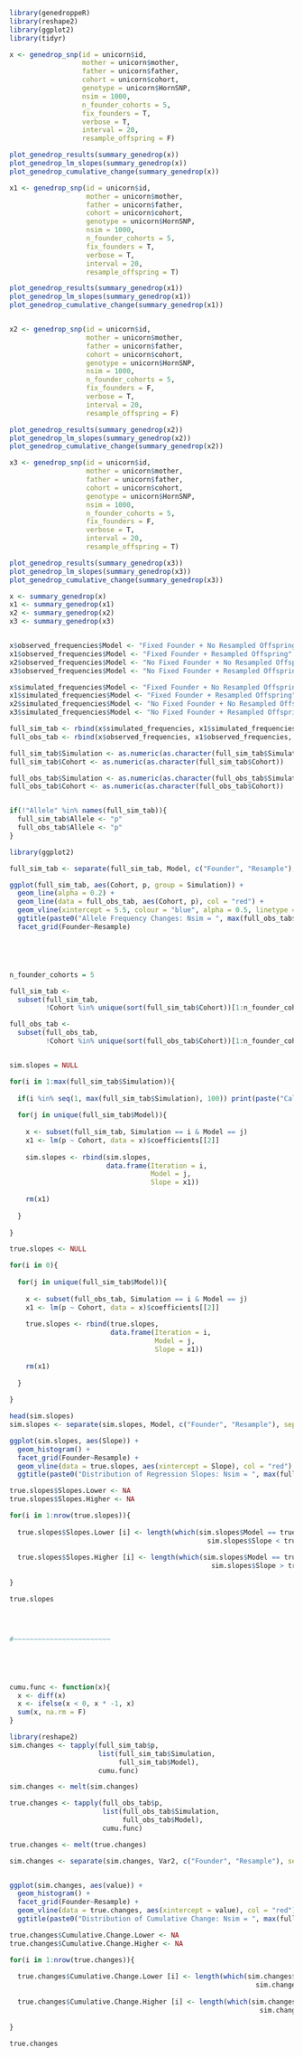 
```r
library(genedroppeR)
library(reshape2)
library(ggplot2)
library(tidyr)

x <- genedrop_snp(id = unicorn$id,
                  mother = unicorn$mother,
                  father = unicorn$father,
                  cohort = unicorn$cohort,
                  genotype = unicorn$HornSNP,
                  nsim = 1000,
                  n_founder_cohorts = 5,
                  fix_founders = T,
                  verbose = T,
                  interval = 20,
                  resample_offspring = F)

plot_genedrop_results(summary_genedrop(x))
plot_genedrop_lm_slopes(summary_genedrop(x))
plot_genedrop_cumulative_change(summary_genedrop(x))

x1 <- genedrop_snp(id = unicorn$id,
                   mother = unicorn$mother,
                   father = unicorn$father,
                   cohort = unicorn$cohort,
                   genotype = unicorn$HornSNP,
                   nsim = 1000,
                   n_founder_cohorts = 5,
                   fix_founders = T,
                   verbose = T,
                   interval = 20,
                   resample_offspring = T)

plot_genedrop_results(summary_genedrop(x1))
plot_genedrop_lm_slopes(summary_genedrop(x1))
plot_genedrop_cumulative_change(summary_genedrop(x1))


x2 <- genedrop_snp(id = unicorn$id,
                   mother = unicorn$mother,
                   father = unicorn$father,
                   cohort = unicorn$cohort,
                   genotype = unicorn$HornSNP,
                   nsim = 1000,
                   n_founder_cohorts = 5,
                   fix_founders = F,
                   verbose = T,
                   interval = 20,
                   resample_offspring = F)

plot_genedrop_results(summary_genedrop(x2))
plot_genedrop_lm_slopes(summary_genedrop(x2))
plot_genedrop_cumulative_change(summary_genedrop(x2))

x3 <- genedrop_snp(id = unicorn$id,
                   mother = unicorn$mother,
                   father = unicorn$father,
                   cohort = unicorn$cohort,
                   genotype = unicorn$HornSNP,
                   nsim = 1000,
                   n_founder_cohorts = 5,
                   fix_founders = F,
                   verbose = T,
                   interval = 20,
                   resample_offspring = T)

plot_genedrop_results(summary_genedrop(x3))
plot_genedrop_lm_slopes(summary_genedrop(x3))
plot_genedrop_cumulative_change(summary_genedrop(x3))

x <- summary_genedrop(x)
x1 <- summary_genedrop(x1)
x2 <- summary_genedrop(x2)
x3 <- summary_genedrop(x3)


x$observed_frequencies$Model <- "Fixed Founder + No Resampled Offspring"
x1$observed_frequencies$Model <- "Fixed Founder + Resampled Offspring"
x2$observed_frequencies$Model <- "No Fixed Founder + No Resampled Offspring"
x3$observed_frequencies$Model <- "No Fixed Founder + Resampled Offspring"

x$simulated_frequencies$Model <- "Fixed Founder + No Resampled Offspring"
x1$simulated_frequencies$Model <- "Fixed Founder + Resampled Offspring"
x2$simulated_frequencies$Model <- "No Fixed Founder + No Resampled Offspring"
x3$simulated_frequencies$Model <- "No Fixed Founder + Resampled Offspring"

full_sim_tab <- rbind(x$simulated_frequencies, x1$simulated_frequencies, x2$simulated_frequencies, x3$simulated_frequencies)
full_obs_tab <- rbind(x$observed_frequencies, x1$observed_frequencies, x2$observed_frequencies, x3$observed_frequencies)

full_sim_tab$Simulation <- as.numeric(as.character(full_sim_tab$Simulation))
full_sim_tab$Cohort <- as.numeric(as.character(full_sim_tab$Cohort))

full_obs_tab$Simulation <- as.numeric(as.character(full_obs_tab$Simulation))
full_obs_tab$Cohort <- as.numeric(as.character(full_obs_tab$Cohort))


if(!"Allele" %in% names(full_sim_tab)){
  full_sim_tab$Allele <- "p"
  full_obs_tab$Allele <- "p"
}

library(ggplot2)

full_sim_tab <- separate(full_sim_tab, Model, c("Founder", "Resample"), sep = " \\+ ", remove = F)

ggplot(full_sim_tab, aes(Cohort, p, group = Simulation)) +
  geom_line(alpha = 0.2) +
  geom_line(data = full_obs_tab, aes(Cohort, p), col = "red") +
  geom_vline(xintercept = 5.5, colour = "blue", alpha = 0.5, linetype = "dashed") +
  ggtitle(paste0("Allele Frequency Changes: Nsim = ", max(full_obs_tab$Simulation))) +
  facet_grid(Founder~Resample)





n_founder_cohorts = 5

full_sim_tab <-
  subset(full_sim_tab,
         !Cohort %in% unique(sort(full_sim_tab$Cohort))[1:n_founder_cohorts])

full_obs_tab <-
  subset(full_obs_tab,
         !Cohort %in% unique(sort(full_obs_tab$Cohort))[1:n_founder_cohorts])


sim.slopes = NULL

for(i in 1:max(full_sim_tab$Simulation)){
  
  if(i %in% seq(1, max(full_sim_tab$Simulation), 100)) print(paste("Calculating slope", i, "in", max(full_sim_tab$Simulation)))
  
  for(j in unique(full_sim_tab$Model)){
    
    x <- subset(full_sim_tab, Simulation == i & Model == j)
    x1 <- lm(p ~ Cohort, data = x)$coefficients[[2]]
    
    sim.slopes <- rbind(sim.slopes,
                        data.frame(Iteration = i,
                                   Model = j,
                                   Slope = x1))
    
    rm(x1)
    
  }
  
}

true.slopes <- NULL

for(i in 0){
  
  for(j in unique(full_sim_tab$Model)){
    
    x <- subset(full_obs_tab, Simulation == i & Model == j)
    x1 <- lm(p ~ Cohort, data = x)$coefficients[[2]]
    
    true.slopes <- rbind(true.slopes,
                         data.frame(Iteration = i,
                                    Model = j,
                                    Slope = x1))
    
    rm(x1)
    
  }
  
}

head(sim.slopes)
sim.slopes <- separate(sim.slopes, Model, c("Founder", "Resample"), sep = " \\+ ", remove = F)

ggplot(sim.slopes, aes(Slope)) +
  geom_histogram() +
  facet_grid(Founder~Resample) +
  geom_vline(data = true.slopes, aes(xintercept = Slope), col = "red") +
  ggtitle(paste0("Distribution of Regression Slopes: Nsim = ", max(full_sim_tab$Simulation)))

true.slopes$Slopes.Lower <- NA
true.slopes$Slopes.Higher <- NA

for(i in 1:nrow(true.slopes)){
  
  true.slopes$Slopes.Lower [i] <- length(which(sim.slopes$Model == true.slopes$Model[i] &
                                                 sim.slopes$Slope < true.slopes$Slope[i]))
  
  true.slopes$Slopes.Higher [i] <- length(which(sim.slopes$Model == true.slopes$Model[i] &
                                                  sim.slopes$Slope > true.slopes$Slope[i]))
  
}

true.slopes




#~~~~~~~~~~~~~~~~~~~~~~~~





cumu.func <- function(x){
  x <- diff(x)
  x <- ifelse(x < 0, x * -1, x)
  sum(x, na.rm = F)
}

library(reshape2)
sim.changes <- tapply(full_sim_tab$p,
                      list(full_sim_tab$Simulation,
                           full_sim_tab$Model),
                      cumu.func)

sim.changes <- melt(sim.changes)

true.changes <- tapply(full_obs_tab$p,
                       list(full_obs_tab$Simulation,
                            full_obs_tab$Model),
                       cumu.func)

true.changes <- melt(true.changes)

sim.changes <- separate(sim.changes, Var2, c("Founder", "Resample"), sep = " \\+ ", remove = F)


ggplot(sim.changes, aes(value)) +
  geom_histogram() +
  facet_grid(Founder~Resample) +
  geom_vline(data = true.changes, aes(xintercept = value), col = "red") +
  ggtitle(paste0("Distribution of Cumulative Change: Nsim = ", max(full_sim_tab$Simulation)))

true.changes$Cumulative.Change.Lower <- NA
true.changes$Cumulative.Change.Higher <- NA

for(i in 1:nrow(true.changes)){
  
  true.changes$Cumulative.Change.Lower [i] <- length(which(sim.changes$Var2 == true.changes$Var2[i] &
                                                             sim.changes$value < true.changes$value[i]))
  
  true.changes$Cumulative.Change.Higher [i] <- length(which(sim.changes$Var2 == true.changes$Var2[i] &
                                                              sim.changes$value > true.changes$value[i]))
  
}

true.changes

```








